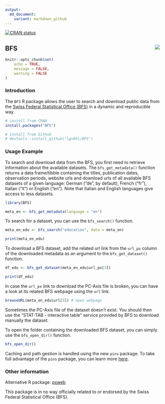 ```yaml
---
output:
  md_document:
    variant: markdown_github
---
```


<!-- badges: start -->
[![CRAN status](https://www.r-pkg.org/badges/version/BFS)](https://CRAN.R-project.org/package=BFS)
<!-- badges: end -->

## BFS <img src="man/figures/logo.png" align="right" />

```r
knitr::opts_chunk$set(
	echo = TRUE,
	message = FALSE,
	warning = FALSE
)
```

### Introduction

The `BFS` R package allows the user to search and download public data from the 
[Swiss Federal Statistical Office (BFS)](https://www.bfs.admin.ch/bfs/en/home.html){target="_blank"}
in a dynamic and reproducible way.

```r
# install from CRAN
install.packages("BFS")

# install from Github
# devtools::install_github("lgnbhl/BFS")
```

### Usage Example

To search and download data from the BFS, you first need to retrieve information about the available datasets. The `bfs_get_metadata()` function returns a data frame/tibble containing the titles, publication dates, observation periods, website urls and download urls of all available BFS datasets of a given language: German ("de", by default), French ("fr"), Italian ("it") or English ("en"). Note that Italian and English languages give access to less datasets.

```r
library(BFS)

meta_en <- bfs_get_metadata(language = "en")
```

To search for a dataset, you can use the `bfs_search()` function.

```r
meta_en_edu <- bfs_search("education", data = meta_en)

print(meta_en_edu)
```

To download a BFS dataset, add the related url link from the `url_px` column of the downloaded metadata as an argument to the `bfs_get_dataset()` function. 

```r
df_edu <- bfs_get_dataset(meta_en_edu$url_px[3])

print(df_edu)
```

In case the `url_px` link to download the PC-Axis file is broken, you can have a look at its related BFS webpage using the `url` link. 

```r
browseURL(meta_en_edu$url[3]) # open webpage
```

Sometimes the PC-Axis file of the dataset doesn't exist. You should then use the "STAT-TAB - interactive table" service provided by BFS to download manually the dataset.

To open the folder containing the downloaded BFS dataset, you can simply use the `bfs_open_dir()` function.

```r
bfs_open_dir()
```

Caching and path gestion is handled using the new `pins` package. To take full advantage of the `pins` package, you can learn more [here](https://rstudio.github.io/pins/){target="_blank"}.

### Other information

Alternative R package: [pxweb](https://github.com/rOpenGov/pxweb){target="_blank"}

This package is in no way officially related to or endorsed by the Swiss Federal Statistical Office (BFS).
